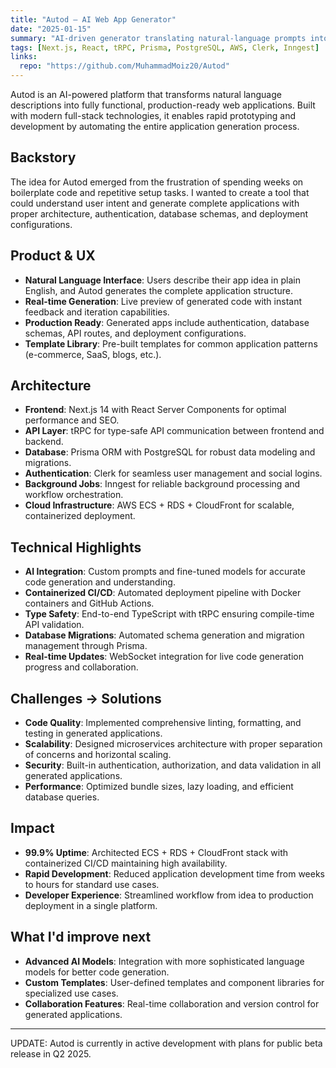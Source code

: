 ```yaml
---
title: "Autod — AI Web App Generator"
date: "2025-01-15"
summary: "AI-driven generator translating natural-language prompts into full-stack production web apps"
tags: [Next.js, React, tRPC, Prisma, PostgreSQL, AWS, Clerk, Inngest]
links:
  repo: "https://github.com/MuhammadMoiz20/Autod"
---
```


Autod is an AI-powered platform that transforms natural language descriptions into fully functional, production-ready web applications. Built with modern full-stack technologies, it enables rapid prototyping and development by automating the entire application generation process.

## Backstory

The idea for Autod emerged from the frustration of spending weeks on boilerplate code and repetitive setup tasks. I wanted to create a tool that could understand user intent and generate complete applications with proper architecture, authentication, database schemas, and deployment configurations.

## Product & UX

- **Natural Language Interface**: Users describe their app idea in plain English, and Autod generates the complete application structure.
- **Real-time Generation**: Live preview of generated code with instant feedback and iteration capabilities.
- **Production Ready**: Generated apps include authentication, database schemas, API routes, and deployment configurations.
- **Template Library**: Pre-built templates for common application patterns (e-commerce, SaaS, blogs, etc.).

## Architecture

- **Frontend**: Next.js 14 with React Server Components for optimal performance and SEO.
- **API Layer**: tRPC for type-safe API communication between frontend and backend.
- **Database**: Prisma ORM with PostgreSQL for robust data modeling and migrations.
- **Authentication**: Clerk for seamless user management and social logins.
- **Background Jobs**: Inngest for reliable background processing and workflow orchestration.
- **Cloud Infrastructure**: AWS ECS + RDS + CloudFront for scalable, containerized deployment.

## Technical Highlights

- **AI Integration**: Custom prompts and fine-tuned models for accurate code generation and understanding.
- **Containerized CI/CD**: Automated deployment pipeline with Docker containers and GitHub Actions.
- **Type Safety**: End-to-end TypeScript with tRPC ensuring compile-time API validation.
- **Database Migrations**: Automated schema generation and migration management through Prisma.
- **Real-time Updates**: WebSocket integration for live code generation progress and collaboration.

## Challenges → Solutions

- **Code Quality**: Implemented comprehensive linting, formatting, and testing in generated applications.
- **Scalability**: Designed microservices architecture with proper separation of concerns and horizontal scaling.
- **Security**: Built-in authentication, authorization, and data validation in all generated applications.
- **Performance**: Optimized bundle sizes, lazy loading, and efficient database queries.

## Impact

- **99.9% Uptime**: Architected ECS + RDS + CloudFront stack with containerized CI/CD maintaining high availability.
- **Rapid Development**: Reduced application development time from weeks to hours for standard use cases.
- **Developer Experience**: Streamlined workflow from idea to production deployment in a single platform.

## What I'd improve next

- **Advanced AI Models**: Integration with more sophisticated language models for better code generation.
- **Custom Templates**: User-defined templates and component libraries for specialized use cases.
- **Collaboration Features**: Real-time collaboration and version control for generated applications.

---

UPDATE: Autod is currently in active development with plans for public beta release in Q2 2025.
